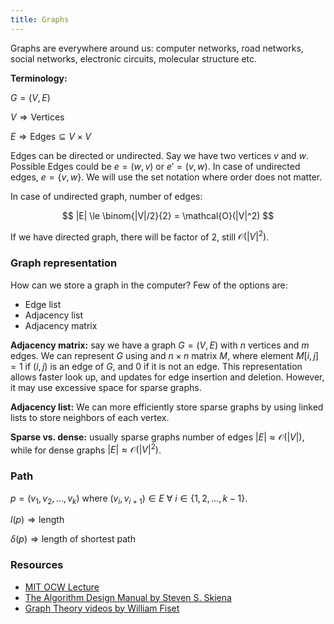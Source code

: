 ```yaml
---
title: Graphs
---
```


Graphs are everywhere around us: computer networks, road networks, social
networks, electronic circuits, molecular structure etc.

**Terminology:**

$G = (V, E)$

$V \Rightarrow \text{Vertices}$

$E \Rightarrow \text{Edges} \subseteq V \times V$

Edges can be directed or undirected. Say we have two vertices $v$ and $w$.
Possible Edges could be $e = (w, v)$ or $e' = (v, w)$. In case of undirected
edges, $e = \{v, w\}$. We will use the set notation where order does not matter.

In case of undirected graph, number of edges:

$$
|E| \le \binom{|V|/2}{2} = \mathcal{O}(|V|^2)
$$

If we have directed graph, there will be factor of 2, still
$\mathcal{O}(|V|^2)$.

### Graph representation

How can we store a graph in the computer? Few of the options are:
- Edge list
- Adjacency list
- Adjacency matrix

**Adjacency matrix:** say we have a graph $G = (V, E)$ with $n$ vertices and $m$
edges. We can represent $G$ using and $n \times n$ matrix $M$, where element
$M[i, j] = 1$ if $(i, j)$ is an edge of $G$, and $0$ if it is not an edge. This
representation allows faster look up, and updates for edge insertion and
deletion. However, it may use excessive space for sparse graphs.

**Adjacency list:** We can more efficiently store sparse graphs by using linked
lists to store neighbors of each vertex.

**Sparse vs. dense:** usually sparse graphs number of edges
$|E| \approx \mathcal{O}(|V|)$, while for dense graphs
$|E| \approx \mathcal{O}(|V|^2)$.

### Path
$p = (v_1, v_2, \dots, v_k)$ where
$(v_i, v_{i+1}) \in E~\forall~i \in \{1, 2, \dots, k-1\}$.

$l(p) \Rightarrow \text{length}$

$\delta(p) \Rightarrow \text {length of shortest path}$

### Resources

- [MIT OCW Lecture](https://www.youtube.com/watch?v=oFVYVzlvk9c&list=PLUl4u3cNGP63EdVPNLG3ToM6LaEUuStEY&index=13)
- [The Algorithm Design Manual by Steven S. Skiena](https://link.springer.com/book/10.1007/978-3-030-54256-6)
- [Graph Theory videos by William Fiset](https://www.youtube.com/watch?v=DgXR2OWQnLc&list=PLDV1Zeh2NRsDGO4--qE8yH72HFL1Km93P)
